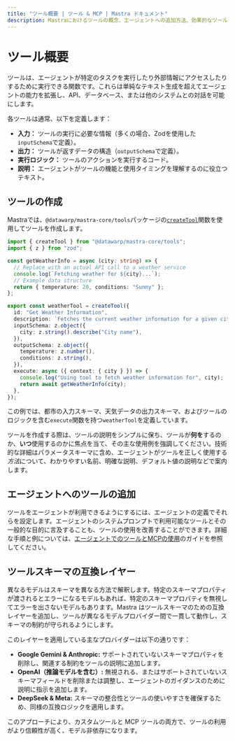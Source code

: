 ```yaml
---
title: "ツール概要 | ツール & MCP | Mastra ドキュメント"
description: Mastraにおけるツールの概念、エージェントへの追加方法、効果的なツール設計のベストプラクティスを理解しましょう。
---
```


# ツール概要

ツールは、エージェントが特定のタスクを実行したり外部情報にアクセスしたりするために実行できる関数です。これらは単純なテキスト生成を超えてエージェントの能力を拡張し、API、データベース、または他のシステムとの対話を可能にします。

各ツールは通常、以下を定義します：

- **入力：** ツールの実行に必要な情報（多くの場合、Zodを使用した`inputSchema`で定義）。
- **出力：** ツールが返すデータの構造（`outputSchema`で定義）。
- **実行ロジック：** ツールのアクションを実行するコード。
- **説明：** エージェントがツールの機能と使用タイミングを理解するのに役立つテキスト。

## ツールの作成

Mastraでは、`@datawarp/mastra-core/tools`パッケージの[`createTool`](/reference/tools/create-tool)関数を使用してツールを作成します。

```typescript filename="src/mastra/tools/weatherInfo.ts" copy
import { createTool } from "@datawarp/mastra-core/tools";
import { z } from "zod";

const getWeatherInfo = async (city: string) => {
  // Replace with an actual API call to a weather service
  console.log(`Fetching weather for ${city}...`);
  // Example data structure
  return { temperature: 20, conditions: "Sunny" };
};

export const weatherTool = createTool({
  id: "Get Weather Information",
  description: `Fetches the current weather information for a given city`,
  inputSchema: z.object({
    city: z.string().describe("City name"),
  }),
  outputSchema: z.object({
    temperature: z.number(),
    conditions: z.string(),
  }),
  execute: async ({ context: { city } }) => {
    console.log("Using tool to fetch weather information for", city);
    return await getWeatherInfo(city);
  },
});
```

この例では、都市の入力スキーマ、天気データの出力スキーマ、およびツールのロジックを含む`execute`関数を持つ`weatherTool`を定義しています。

ツールを作成する際は、ツールの説明をシンプルに保ち、ツールが**何を**するのか、**いつ**使用するのかに焦点を当て、その主な使用例を強調してください。技術的な詳細はパラメータスキーマに含め、エージェントがツールを正しく使用する*方法*について、わかりやすい名前、明確な説明、デフォルト値の説明などで案内します。

## エージェントへのツールの追加

ツールをエージェントが利用できるようにするには、エージェントの定義でそれらを設定します。エージェントのシステムプロンプトで利用可能なツールとその一般的な目的に言及することも、ツールの使用を改善することができます。詳細な手順と例については、[エージェントでのツールとMCPの使用](/docs/agents/using-tools-and-mcp#add-tools-to-an-agent)のガイドを参照してください。

## ツールスキーマの互換レイヤー

異なるモデルはスキーマを異なる方法で解釈します。特定のスキーマプロパティが渡されるとエラーになるモデルもあれば、特定のスキーマプロパティを無視してエラーを出さないモデルもあります。Mastra はツールスキーマのための互換レイヤーを追加し、ツールが異なるモデルプロバイダー間で一貫して動作し、スキーマの制約が守られるようにします。

このレイヤーを適用している主なプロバイダーは以下の通りです：

- **Google Gemini & Anthropic:** サポートされていないスキーマプロパティを削除し、関連する制約をツールの説明に追加します。
- **OpenAI（推論モデルを含む）:** 無視される、またはサポートされていないスキーマフィールドを削除または調整し、エージェントのガイダンスのために説明に指示を追加します。
- **DeepSeek & Meta:** スキーマの整合性とツールの使いやすさを確保するため、同様の互換ロジックを適用します。

このアプローチにより、カスタムツールと MCP ツールの両方で、ツールの利用がより信頼性が高く、モデル非依存になります。
